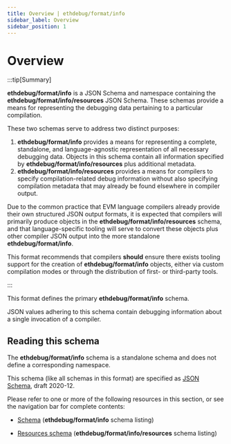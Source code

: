 ```yaml
---
title: Overview | ethdebug/format/info
sidebar_label: Overview
sidebar_position: 1
---
```


# Overview

:::tip[Summary]

**ethdebug/format/info** is a JSON Schema and namespace containing the
**ethdebug/format/info/resources** JSON Schema. These schemas provide a means
for representing the debugging data pertaining to a particular compilation.

These two schemas serve to address two distinct purposes:
1. **ethdebug/format/info** provides a means for representing a complete,
   standalone, and language-agnostic representation of all necessary debugging
   data. Objects in this schema contain all information specified by
   **ethdebug/format/info/resources** plus additional metadata.
2. **ethdebug/format/info/resources** provides a means for compilers to specify
   compilation-related debug information without also specifying compilation
   metadata that may already be found elsewhere in compiler output.

Due to the common practice that EVM language compilers already provide their
own structured JSON output formats, it is expected that compilers will
primarily produce objects in the **ethdebug/format/info/resources** schema, and
that language-specific tooling will serve to convert these objects plus other
compiler JSON output into the more standalone **ethdebug/format/info**.

This format recommends that compilers **should** ensure there
exists tooling support for the creation of **ethdebug/format/info** objects,
either via custom compilation modes or through the distribution of first- or
third-party tools.

:::

This format defines the primary **ethdebug/format/info** schema.

JSON values adhering to this schema contain debugging information about a
single invocation of a compiler.


## Reading this schema

The **ethdebug/format/info** schema is a standalone schema and does not define
a corresponding namespace.

This schema (like all schemas in this format) are specified as
[JSON Schema](https://json-schema.org), draft 2020-12.

Please refer to one or more of the following resources in this section, or
see the navigation bar for complete contents:

- [Schema](/spec/info) (**ethdebug/format/info** schema listing)

- [Resources schema](/spec/info/resources)
  (**ethdebug/format/info/resources** schema listing)
